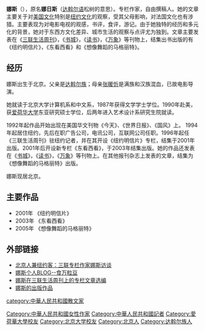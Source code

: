 '''娜斯'''（{{bd|20世纪||catIdx=N}}），原名'''娜日斯'''（[[达斡尔语|达斡尔语]]松树的意思）。专栏作家，自由撰稿人。她的文章主要关于对[[美国文化|美国文化]]特别是[[纽约文化|纽约文化]]的观察，受其父母影响，对法国文化也有涉猎。主要表现为对电影电视的观感，书评，食评，游记。由于她独特的经历和多元化的背景，她对于东西方文化差异、城市生活的观察与点评尤为独到。文章主要发表在《[[三联生活周刊|三联生活周刊]]》，《[[书城|书城]]》，《[[读书_(杂志)|读书]]》，《[[万象_(1998年)|万象]]》等刊物上，结集出书出版的有《纽约明信片》，《东看西看》和《想像舞蹈的马格丽特》。

==经历==
娜斯出生于北京。父亲是[[达斡尔族|达斡尔族]]；母亲[[张暖忻|张暖忻]]是满族和汉族混血，已故电影导演。

她就读于北京大学计算机系和中文系，1987年获得文学学士学位。1990年赴美，获[[爱荷华大学|爱荷华大学]]东亚研究硕士学位，后两年进入艺术设计系研究生院就读。

1992年起作品开始出现在美国华文刊物《今天》、《世界日报》、《国风》上。 1994年起居住纽约，先后在职广告公司，电讯公司，互联网公司任职。1996年起任《三联生活周刊》驻纽约记者，并在其开设《纽约明信片》专栏，结集于2001年出版。2001年后开设新专栏《东看西看》，于2003年结集出版。她的作品还发表在《[[书城|书城]]》，《[[读书_(杂志)|读书]]》，《[[万象_(1998年)|万象]]》等刊物上。在其他报刊杂志上发表的文章，结集为《想像舞蹈的马格丽特》出版。

娜斯现居北京。

==主要作品==
* 2001年 《纽约明信片》
* 2003年 《东看西看》
* 2005年 《想像舞蹈的马格丽特》

==外部链接==
*[http://book.sina.com.cn/mediacoop/lmone/2005-08-03/1640187674.shtml 北京人兼纽约客：三联专栏作家娜斯访谈]{{dead link|date=2017年12月 |bot=InternetArchiveBot |fix-attempted=yes }}
*[http://rna.blog.hexun.com/  娜斯个人BLOG--食万粒豆] {{Wayback|url=http://rna.blog.hexun.com/ |date=20180926014721 }}
*[http://www.lifeweek.com.cn/iRelease/jsp/article/AuthorPage.jsp?author=%C4%C8%CB%B9 娜斯在三联生活周刊上的专栏文章选编] {{Wayback|url=http://www.lifeweek.com.cn/iRelease/jsp/article/AuthorPage.jsp?author=%C4%C8%CB%B9 |date=20140817181747 }}
*[http://www.douban.com/book/tag/%E5%A8%9C%E6%96%AF 娜斯的出版作品] {{Wayback|url=http://www.douban.com/book/tag/%E5%A8%9C%E6%96%AF |date=20080305042841 }}

{{DEFAULTSORT:Na娜}}
[[category:中華人民共和國散文家|category:中華人民共和國散文家]]
[[Category:中華人民共和國女性作家|Category:中華人民共和國女性作家]]
[[Category:中華人民共和國記者|Category:中華人民共和國記者]]
[[Category:愛荷華大學校友|Category:愛荷華大學校友]]
[[Category:北京大学校友|Category:北京大学校友]]
[[Category:北京人|Category:北京人]]
[[Category:达斡尔族人|Category:达斡尔族人]]